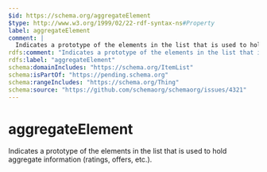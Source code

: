 ```yaml
---
$id: https://schema.org/aggregateElement
$type: http://www.w3.org/1999/02/22-rdf-syntax-ns#Property
label: aggregateElement
comment: |
  Indicates a prototype of the elements in the list that is used to hold aggregate information (ratings, offers, etc.).
rdfs:comment: "Indicates a prototype of the elements in the list that is used to hold aggregate information (ratings, offers, etc.)."
rdfs:label: "aggregateElement"
schema:domainIncludes: "https://schema.org/ItemList"
schema:isPartOf: "https://pending.schema.org"
schema:rangeIncludes: "https://schema.org/Thing"
schema:source: "https://github.com/schemaorg/schemaorg/issues/4321"
---
```


# aggregateElement

Indicates a prototype of the elements in the list that is used to hold aggregate information (ratings, offers, etc.).

